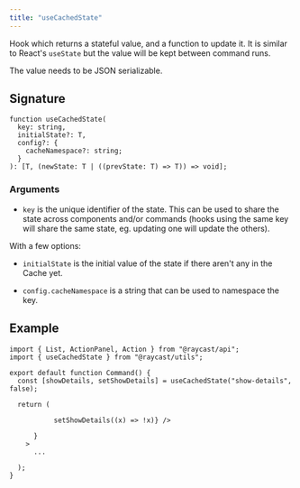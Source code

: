 ```yaml
---
title: "useCachedState"
---
```


Hook which returns a stateful value, and a function to update it. It is similar to React's `useState` but the value will be kept between command runs.

The value needs to be JSON serializable.

## Signature

```
function useCachedState(
  key: string,
  initialState?: T,
  config?: {
    cacheNamespace?: string;
  }
): [T, (newState: T | ((prevState: T) => T)) => void];
```

### Arguments

- `key` is the unique identifier of the state. This can be used to share the state across components and/or commands (hooks using the same key will share the same state, eg. updating one will update the others).

With a few options:

- `initialState` is the initial value of the state if there aren't any in the Cache yet.

- `config.cacheNamespace` is a string that can be used to namespace the key.

## Example

```
import { List, ActionPanel, Action } from "@raycast/api";
import { useCachedState } from "@raycast/utils";

export default function Command() {
  const [showDetails, setShowDetails] = useCachedState("show-details", false);

  return (

           setShowDetails((x) => !x)} />

      }
    >
      ...

  );
}
```
